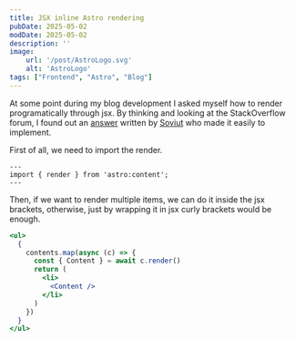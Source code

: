 ```yaml
---
title: JSX inline Astro rendering
pubDate: 2025-05-02
modDate: 2025-05-02
description: ''
image:
    url: '/post/AstroLogo.svg'
    alt: 'AstroLogo'
tags: ["Frontend", "Astro", "Blog"]
---
```

At some point during my blog development I asked myself how to render programatically through jsx.
By thinking and looking at the StackOverflow forum, I found out an [answer](https://stackoverflow.com/questions/78627256/how-to-render-multiple-content-entries-from-getcollection-in-astro) 
written by [Soviut](https://stackoverflow.com/users/46914/soviut) who made it easily to implement.

First of all, we need to import the render.
```astro
---
import { render } from 'astro:content';
---
```
Then, if we want to render multiple items, we can do it inside the jsx brackets, otherwise, just by
wrapping it in jsx curly brackets would be enough.
```jsx
<ul>
  {
    contents.map(async (c) => {
      const { Content } = await c.render()
      return (
        <li>
          <Content />
        </li>
      )
    })
  }
</ul>
```
